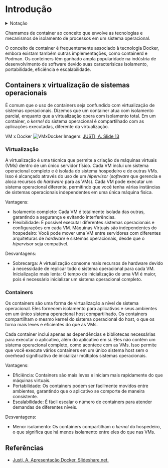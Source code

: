 


# Introdução

<details>
  <summary>Notação</summary>

Abordaremos aqui a nomenclatura do inglês *container* e *containers* (pl.), visto que estes termos são amplamente difundidos desta forma em diversos materiais. Em português, a grafia correspondente é contêiner e contêineres (pl.).

Outra abordagem adotada aqui é a simplificação de virtualização de sistemas operacionais para apenas virtualização.

</details>

Chamamos de container ao conceito que envolve as tecnologias e mecanismos de isolamento de processos em um sistema operacional.

O conceito de container é frequentemente associado à tecnologia Docker, embora existam também outras implementações, como containerd e Podman. Os conteiners têm ganhado ampla popularidade na indústria de desenvolvimento de software devido suas caracterísicas isolamento, portabilidade, eficiência e escalabilidade.

## Containers x virtualização de sistemas operacionais

É comum que o uso de containers seja confundido com virtualização de sistemas operacionais. Dizemos que um container atua com isolamento parcial, enquanto que a virtualização opera com isolamento total. Em um container, o *kernel* do sistema operacional é compartilhado com as aplicações executadas, diferente da virtualização.

VM x Docker
![VMxDocker](./vm_x_docker.png)
Imagem: [JUSTI, A. Slide 13](https://pt.slideshare.net/AndrJusti/apresentao-docker-73035181#13)


### Virtualização

A virtualização é uma técnica que permite a criação de máquinas virtuais (VMs) dentro de um único servidor físico. Cada VM inclui um sistema operacional completo e é isolada do sistema hospedeiro e de outras VMs. Isso é alcançado através do uso de um *hipervisor* (*software* que gerencia e aloca recursos do *hardware* para as VMs). Cada VM pode executar um sistema operacional diferente, permitindo que você tenha várias instâncias de sistemas operacionais independentes em uma única máquina física.

Vantagens:

- Isolamento completo: Cada VM é totalmente isolada das outras, garantindo a segurança e evitando interferências.
- Flexibilidade: É possível executar diferentes sistemas operacionais e configurações em cada VM.
Máquinas Virtuais são independentes do hospedeiro: Você pode mover uma VM entre servidores com diferentes arquiteturas de *hardware* e sistemas operacionais, desde que o *hipervisor* seja compatível.

Desvantagens:

- Sobrecarga: A virtualização consome mais recursos de hardware devido à necessidade de replicar todo o sistema operacional para cada VM.
Inicialização mais lenta: O tempo de inicialização de uma VM é maior, pois é necessário inicializar um sistema operacional completo.

### Containers

Os containers são uma forma de virtualização a nível de sistema operacional. Eles fornecem isolamento para aplicativos e seus ambientes em um único sistema operacional host compartilhado. Os containers compartilham o mesmo kernel do sistema operacional do host, o que os torna mais leves e eficientes do que as VMs.

Cada container inclui apenas as dependências e bibliotecas necessárias para executar o aplicativo, além do aplicativo em si. Eles não contêm um sistema operacional completo, como acontece com as VMs. Isso permite que você execute vários containers em um único sistema host sem o overhead significativo de inicializar múltiplos sistemas operacionais.

Vantagens:

- Eficiência: Containers são mais leves e iniciam mais rapidamente do que máquinas virtuais.
- Portabilidade: Os containers podem ser facilmente movidos entre ambientes, garantindo que o aplicativo se comporte de maneira consistente.
- Escalabilidade: É fácil escalar o número de containers para atender demandas de diferentes níveis.

Desvantagens:

- Menor isolamento: Os containers compartilham o *kernel* do hospedeiro, o que significa que há menos isolamento entre eles do que nas VMs.

## Referências

- [Justi, A. Apresentação Docker. Slideshare.net.](https://pt.slideshare.net/AndrJusti/apresentao-docker-73035181#13)